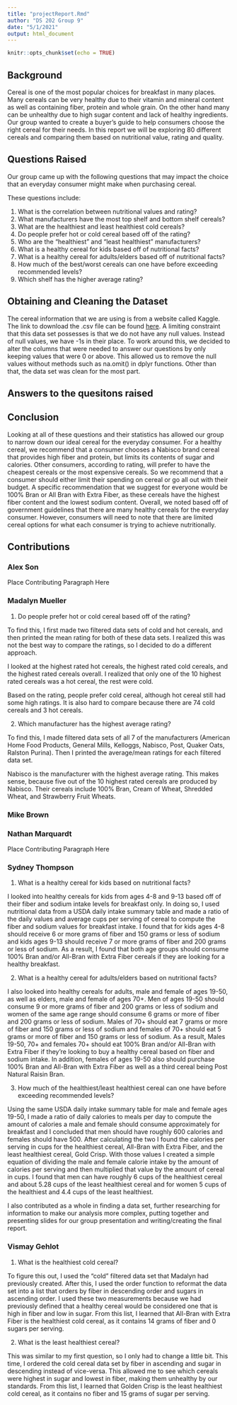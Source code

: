 ```yaml
---
title: "projectReport.Rmd"
author: "DS 202 Group 9"
date: "5/1/2021"
output: html_document
---
```


```r
knitr::opts_chunk$set(echo = TRUE)
```

## Background

Cereal is one of the most popular choices for breakfast in many places. Many cereals can be very healthy due to their vitamin and mineral content as well as containing fiber, protein and whole grain. On the other hand many can be unhealthy due to high sugar content and lack of healthy ingredients. Our group wanted to create a buyer's guide to help consumers choose the right cereal for their needs. In this report we will be exploring 80 different cereals and comparing them based on nutritional value, rating and quality.


## Questions Raised

Our group came up with the following questions that may impact the choice that an everyday consumer might make when purchasing cereal. 

These questions include:

 1) What is the correlation between nutritional values and rating?
 2) What manufacturers have the most top shelf and bottom shelf cereals?
 3) What are the healthiest and least healthiest cold cereals?
 4) Do people prefer hot or cold cereal based off of the rating?
 5) Who are the “healthiest” and “least healthiest” manufacturers?
 6) What is a healthy cereal for kids based off of nutritional facts?
 7) What is a healthy cereal for adults/elders based off of nutritional facts?
 8) How much of the best/worst cereals can one have before exceeding recommended levels?
 9) Which shelf has the higher average rating?


## Obtaining and Cleaning the Dataset

The cereal information that we are using is from a website called Kaggle. The link to download the .csv file can be found [here](https://www.kaggle.com/crawford/80-cereals). A limiting constraint that this data set possesses is that we do not have any null values. Instead of null values, we have -1s in their place. To work around this, we decided to alter the columns that were needed to answer our questions by only keeping values that were 0 or above. This allowed us to remove the null values without methods such as na.omit() in dplyr functions. Other than that, the data set was clean for the most part.

## Answers to the quesitons raised




## Conclusion

Looking at all of these questions and their statistics has allowed our group to narrow down our ideal cereal for the everyday consumer. For a healthy cereal, we recommend that a consumer chooses a Nabisco brand cereal that provides high fiber and protein, but limits its contents of sugar and calories. Other consumers, according to rating, will prefer to have the cheapest cereals or the most expensive cereals. So we recommend that a consumer should either limit their spending on cereal or go all out with their budget. A specific recommendation that we suggest for everyone would be 100% Bran or All Bran with Extra Fiber, as these cereals have the highest fiber content and the lowest sodium content. Overall, we noted based off of government guidelines that there are many healthy cereals for the everyday consumer. However, consumers will need to note that there are limited cereal options for what each consumer is trying to achieve nutritionally.  





## Contributions

### Alex Son
Place Contributing Paragraph Here

### Madalyn Mueller
1) Do people prefer hot or cold cereal based off of the rating?

To find this, I first made two filtered data sets of cold and hot cereals, and then printed the mean rating for both of these data sets. I realized this was not the best way to compare the ratings, so I decided to do a different approach.

I looked at the highest rated hot cereals, the highest rated cold cereals, and the highest rated cereals overall. I realized that only one of the 10 highest rated cereals was a hot cereal, the rest were cold.

Based on the rating, people prefer cold cereal, although hot cereal still had some high ratings. It is also hard to compare because there are 74 cold cereals and 3 hot cereals.

2) Which manufacturer has the highest average rating?

To find this, I made filtered data sets of all 7 of the manufacturers (American Home Food Products, General Mills, Kelloggs, Nabisco, Post, Quaker Oats, Ralston Purina). Then I printed the average/mean ratings for each filtered data set.

Nabisco is the manufacturer with the highest average rating. This makes sense, because five out of the 10 highest rated cereals are produced by Nabisco. Their cereals include 100% Bran, Cream of Wheat, Shredded Wheat, and Strawberry Fruit Wheats.

### Mike Brown


### Nathan Marquardt
Place Contributing Paragraph Here

### Sydney Thompson
1) What is a healthy cereal for kids based on nutritional facts?

I looked into healthy cereals for kids from ages 4-8 and 9-13 based off of their fiber and sodium intake levels for breakfast only. In doing so, I used nutritional data from a USDA daily intake summary table and made a ratio of the daily values and average cups per serving of cereal to compute the fiber and sodium values for breakfast intake. I found that for kids ages 4-8 should receive 6 or more grams of fiber and 150 grams or less of sodium and kids ages 9-13 should receive 7 or more grams of fiber and 200 grams or less of sodium. As a result, I found that both age groups should consume 100% Bran and/or All-Bran with Extra Fiber cereals if they are looking for a healthy breakfast.

2) What is a healthy cereal for adults/elders based on nutritional facts?

I also looked into healthy cereals for adults, male and female of ages 19-50, as well as elders, male and female of ages 70+. Men of ages 19-50 should consume 9 or more grams of fiber and 200 grams or less of sodium and women of the same age range should consume 6 grams or more of fiber and 200 grams or less of sodium. Males of 70+ should eat 7 grams or more of fiber and 150 grams or less of sodium and females of 70+ should eat 5 grams or more of fiber and 150 grams or less of sodium. As a result, Males 19-50, 70+ and females 70+ should eat 100% Bran and/or All-Bran with Extra Fiber if they're looking to buy a healthy cereal based on fiber and sodium intake. In addition, females of ages 19-50 also should purchase 100% Bran and All-Bran with Extra Fiber as well as a third cereal being Post Natural Raisin Bran. 

3) How much of the healthiest/least healthiest cereal can one have before exceeding recommended levels?

Using the same USDA daily intake summary table for male and female ages 19-50, I made a ratio of daily calories to meals per day to compute the amount of calories a male and female should consume approximately for breakfast and I concluded that men should have roughly 600 calories and females should have 500. After calculating the two I found the calories per serving in cups for the healthiest cereal, All-Bran with Extra Fiber, and the least healthiest cereal, Gold Crisp. With those values I created a simple equation of dividing the male and female calorie intake by the amount of calories per serving and then multiplied that value by the amount of cereal in cups. I found that men can have roughly 6 cups of the healthiest cereal and about 5.28 cups of the least healthiest cereal and for women 5 cups of the healthiest and 4.4 cups of the least healthiest. 

I also contributed as a whole in finding a data set, further researching for information to make our analysis more complex, putting together and presenting slides for our group presentation and writing/creating the final report. 


### Vismay Gehlot
1) What is the healthiest cold cereal?

To figure this out, I used the "cold" filtered data set that Madalyn had previously created. After this, I used the order function to reformat the data set into a list that orders by fiber in descending order and sugars in ascending order. I used these two measurements because we had previously defined that a healthy cereal would be considered one that is high in fiber and low in sugar. From this list, I learned that All-Bran with Extra Fiber is the healthiest cold cereal, as it contains 14 grams of fiber and 0 sugars per serving.


2) What is the least healthiest cereal?

This was similar to my first question, so I only had to change a little bit. This time, I ordered the cold cereal data set by fiber in ascending and sugar in descending instead of vice-versa. This allowed me to see which cereals were highest in sugar and lowest in fiber, making them unhealthy by our standards. From this list, I learned that Golden Crisp is the least healthiest cold cereal, as it contains no fiber and 15 grams of sugar per serving.
